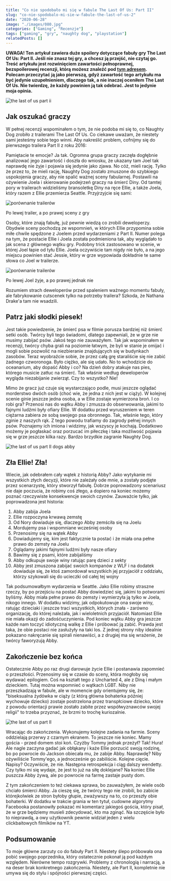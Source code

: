 ```yaml
---
title: "Co nie spodobało mi się w fabule The Last Of Us: Part II"
slug: "co-nie-spodobalo-mi-sie-w-fabule-the-last-of-us-2"
date: "2020-06-28"
image: "./images/080.jpg"
categories: ["Gaming", "Recenzje"]
tags: ["gaming", "gry", "naughty dog", "playstation"]
relatedPosts: []
---
```


**UWAGA! Ten artykuł zawiera duże spoilery dotyczące fabuły gry The Last Of Us: Part II. Jeśli nie znasz tej gry, a chcesz ją przejść, nie czytaj go. Treść artykułu jest rozwinięciem zawartości pełnoprawnej, bezspoilerowej recenzji, którą możesz znaleźć pod [tym adresem](/recenzja-the-last-of-us-part-2-gra-niestety-nieidealna/). Polecam przeczytać ją jako pierwszą, gdyż zawartość tego artykułu ma być jedynie uzupełnieniem, dlaczego tak, a nie inaczej oceniłem The Last Of Us. Nie twierdzę, że każdy powinien ją tak odebrać. Jest to jedynie moja opinia.**

![the last of us part ii](images/The-Last-of-Us-Part-II_20200619204344-1366x768.jpg)

## Jak oszukać graczy

W pełnej recenzji wspominałem o tym, że nie podoba mi się to, co Naughty Dog zrobiło z trailerami The Last Of Us. Co ciekawe uważam, że niestety sami jesteśmy sobie tego winni. Aby nakreślić problem, cofnijmy się do pierwszego trailera Part II z roku 2016:

<YouTube id='W2Wnvvj33Wo' title='The Last Of Us Part II trailer'></YouTube>

Pamiętacie te emocje? Ja tak. Ogromna grupa graczy zaczęła dogłębnie analizować jego zawartość i doszła do wniosku, że ukazany tam Joel tak naprawdę nie żyje i pojawia się jedynie jako zjawa. No cóż, mieli rację. Tylko że przez to, że mieli rację, Naughty Dog zostało zmuszone do szybkiego uspokojenia graczy, aby nie spalić ważnej sceny fabularnej. Postawili na ożywienie Joela i skierowanie podejrzeń graczy na śmierć Diny. Od tamtej pory w trailerach widzieliśmy bransoletkę Diny na ręce Ellie, a także Joela, który razem z Ellie przemierza Seattle. Przyjrzyjcie się sami:

![porównanie trailerów](images/tlou2-trailer-porownanie-1366x768.jpg)

<ImageDescription>Po lewej trailer, a po prawej sceny z gry</ImageDescription>

Osoby, które znają fabułę, już pewnie wiedzą co zrobili deweloperzy. Obydwie sceny pochodzą ze wspomnień, w których Ellie przypomina sobie miłe chwile spędzone z Joelem przed wydarzeniami z Part II. Numer polega na tym, że postacie Ellie i Joela została podmieniona tak, aby wyglądało to jak scena z głównego wątku gry. Podobny trick zastosowano w scenie, w której Joel łapie od tyłu Ellie. Joela oczywiście tam nigdy nie było, a na jego miejscu powinien stać Jessie, który w grze wypowiada dokładnie te same słowa co Joel w trailerze.

![porównanie trailerów](images/tlou2-trailer-porownanie-2-1366x384.jpg)

<ImageDescription>Po lewej Joel żyje, a po prawej jednak nie</ImageDescription>

Rozumiem strach deweloperów przed spaleniem ważnego momentu fabuły, ale fabrykowanie cutscenek tylko na potrzeby trailera? Szkoda, że Nathana Drake'a tam nie wsadzili.

## Patrz jaki słodki piesek!

Jest takie powiedzenie, że śmierć psa w filmie porusza bardziej niż śmierć setki osób. Twórcy byli tego świadomi, dlatego zapewniali, że w grze nie musimy zabijać psów. Jakoś tego nie zauważyłem. Tak jak wspominałem w recenzji, twórcy chyba grali na poziomie łatwym, że byli w stanie je omijać i mogli sobie pozwolić na niezbieranie znajdujących się w budynkach zasobów. Teraz wyobraźcie sobie, że przez całą grę staraliście się nie zabić żadnego czworonoga. Było ciężko, ale się udało. No to wchodzicie do oceanarium, aby dopaść Abby i co? Na dzień dobry atakuje nas pies, którego musicie zatłuc na śmierć. Tak właśnie według deweloperów wygląda niezabijanie zwierząt. Czy to wszystko? Nie!

Mimo że gracz już czuje się wystarczająco podle, musi jeszcze oglądać morderstwo dwóch osób (choć wie, że jedna z nich jest w ciąży). W kolejnej scenie ginie jeszcze jedna osoba, a w Ellie zostaje wymierzona broń. I co robi gra? Przenosi nas do wątku Abby i zmusza do obserwowania, jakimi to fajnymi ludźmi były ofiary Ellie. W dodatku przed wyruszeniem w teren ciężarna zabiera ze sobą swojego psa obronnego. Tak, właśnie tego, który zginie z naszych rąk. Z tego powodu trafiamy do zagrody pełnej innych psów. Poznajemy ich imiona i widzimy, jak wszyscy je kochają. Dodatkowo możemy je pogłaskać oraz porzucać im piłeczkę i taka możliwość pojawia się w grze jeszcze kilka razy. Bardzo brzydkie zagranie Naughty Dog.

![the last of us part II dogs abby](images/tlou-2-dogs-1364x768.jpg)

## Zła Ellie! Zła!

Wiecie, jak odebrałem cały wątek z historią Abby? Jako wytykanie mi wszystkich złych decyzji, które nie zależały ode mnie, a zostały podjęte przez scenarzystę, który stworzył fabułę. Dobrze poprowadzony scenariusz nie daje poczucia, że robimy coś złego, a dopiero na koniec możemy poznać rzeczywiste konsekwencje swoich czynów. Zauważcie tylko, jak poprowadzona jest historia:

1. Abby zabija Joela
2. Ellie rozpoczyna krwawą zemstę
3. Od Nory dowiaduje się, dlaczego Abby zemściła się na Joelu
4. Mordujemy psa i wspomniane wcześniej osoby
5. Przenosimy się na wątek Abby
6. Dowiadujemy się, kim jest faktycznie ta postać i że miała ona pełne prawo do zemsty na Joelu
7. Oglądamy jakimi fajnymi ludźmi były nasze ofiary
8. Bawimy się z psami, które zabijaliśmy
9. Abby odkupuje swoje winy ratując parę dzieci z sekty
10. Abby jest zmuszona zabijać swoich kompanów z WLF i na dodatek dowiaduje się, że ktoś zamordował wszystkich jej przyjaciół z oddziału, którzy szykowali się do ucieczki od całej tej wojny

Tak podsumowałbym wydarzenia w Seattle. Jako Ellie robimy straszne rzeczy, by po przejściu na postać Abby dowiedzieć się, jakimi to potworami byliśmy. Abby miała pełne prawo do zemsty i wymierzyła ją tylko w Joela, nikogo innego. W dodatku widzimy, jak odpokutowuje ona swoje winy, ratując dzieciaki i jeszcze traci wszystkich, których znała - zarówno organizację, do której należała, jak i wieloletnich przyjaciół. Natomiast Ellie nie miała okazji do zadośćuczynienia. Pod koniec wątku Abby gra jeszcze każde nam toczyć idiotyczną walkę z Ellie i próbować ją zabić. Prawda jest taka, że obie postaci nie zasłużyły na taki los. Z jednej strony niby idealnie pokazano nakręcanie się spirali nienawiści, a z drugiej ma się wrażenie, że twórcy faworyzują Abby.

## Zakończenie bez końca

Ostatecznie Abby po raz drugi darowuje życie Ellie i postanawia zapomnieć o przeszłości. Przenosimy się w czasie do sceny, która mogłoby się wydawać epilogiem. Coś na kształt tego z Uncharted 4, ale z Diną i małym dzieckiem. Tutaj można wspomnieć o wątkach LGBT. Niby nie przeszkadzają w fabule, ale w momencie gdy orientujemy się, że: "biseksualna żydówka w ciąży (z którą główna bohaterka później wychowuje dziecko) zostaje postrzelona przez transpłciowe dziecko, które z powodu orientacji prawie zostało zabite przez współwyznawców swojej religii" to trzeba przyznać, że brzmi to trochę kuriozalnie.

![the last of us part II](images/The-Last-of-Us-Part-II_20200623234427-1366x768.jpg)

Wracając do zakończenia. Wykonujemy kolejne zadania na farmie. Sceny oddzielają przerwy z czarnym ekranem. To jeszcze nie koniec. Mamy gościa - przed domem stoi koń. Czyżby Tommy jednak przeżył? Tak! Hura! Ale nagle zaczyna gadać jak obłąkany i każe Ellie porzucić swoją rodzinę, bo po powrocie do Jackson obiecała mu, że zabije Abby. Naprawdę? Niby ożywiliście Tommy'ego, a jednocześnie go zabiliście. Kolejne cięcie. Napisy? Oczywiście, że nie. Następna retrospekcja i ciąg dalszy wendetty. Czy tylko mi się wydaje, że jest to już na siłę doklejane? Na koniec Ellie puszcza Abby żywą, ale po powrocie na farmę zastaje pusty dom.

Z tym zakończeniem to też ciekawa sprawa, bo zauważyłem, że wiele osób chciało śmierci Abby. Ja cieszę się, że twórcy tego nie zrobili, bo zabicie którejkolwiek ze stron byłoby głupie, zważywszy na to, co przeszły obie bohaterki. W dodatku w trakcie grania w ten tytuł, cudowne algorytmy Facebooka postanowiły pokazać mi komentarz jakiegoś gościa, który pisał, że w grze będziemy musieli zdecydować, kto ma zginąć. Na szczęście było to nieprawdą, a owy użytkownik pewnie widział jeden z wielu clickbaitowych filmików na YT.

## Podsumowanie

To moje główne zarzuty co do fabuły Part II. Niestety ślepo próbowała ona pobić swojego poprzednika, który ostatecznie pokonał ją pod każdym względem. Nierówne tempo rozgrywki. Problemy z chronologią i narracją, a na deser brak konkretnego zakończenia. Niestety, ale Part II, kompletnie nie umywa się do stylu i spójności pierwszej części.
